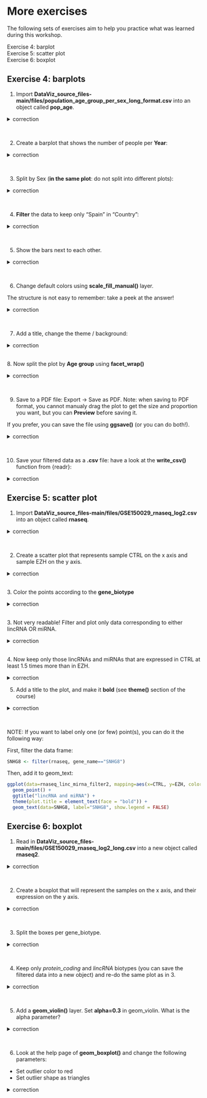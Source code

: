 # More exercises

The following sets of exercises aim to help you practice what was learned during this workshop.
<br>

Exercise 4: barplot
<br>
Exercise 5: scatter plot
<br>
Exercise 6: boxplot
<br>

## Exercise 4: barplots

1. Import **DataViz_source_files-main/files/population_age_group_per_sex_long_format.csv** into an object called **pop_age**.

<details>
<summary>
correction
</summary>

```r
pop_age <- read_csv("DataViz_source_files-main/files/population_age_group_per_sex_long_format.csv")
```

</details>

<br>

2. Create a barplot that shows the number of people per **Year**:

<details>
<summary>
correction
</summary>

```r
ggplot(data=pop_age, mapping=aes(x=Year, y=Population)) + 
  geom_bar(stat="identity")
```

</details>

<br>

3. Split by Sex (**in the same plot**: do not split into different plots):


<details>
<summary>
correction
</summary>

```r
ggplot(data=pop_age, mapping=aes(x=Year, y=Population, fill=Sex)) + 
  geom_bar(stat="identity")
```

</details>

<br>

4. **Filter** the data to keep only "Spain" in "Country":

  
<details>
<summary>
correction
</summary>

```r
pop_age_spain <- filter(pop_age, Country=="Spain")
ggplot(data=pop_age_spain, mapping=aes(x=Year, y=Population, fill=Sex)) + 
  geom_bar(stat="identity")
```


</details>

<br>

5. Show the bars next to each other.

<details>
<summary>
correction
</summary>

```r
ggplot(data=pop_age_spain, mapping=aes(x=Year, y=Population, fill=Sex)) + 
  geom_bar(stat="identity", position="dodge")
```

</details>

<br>


6. Change default colors using **scale_fill_manual()** layer.

The structure is not easy to remember: take a peek at the answer!

  
<details>
<summary>
correction
</summary>

```r
ggplot(data=pop_age_spain, mapping=aes(x=Year, y=Population, fill=Sex)) + 
  geom_bar(stat="identity", position="dodge") + 
  scale_fill_manual(values=c(Female="darkgreen", Male="red"))
```

</details>

<br>

7. Add a title, change the theme / background:

<details>
<summary>
correction
</summary>

```r
ggplot(data=pop_age_spain, mapping=aes(x=Year, y=Population, fill=Sex)) +
  geom_bar(stat="identity", position="dodge") + 
  scale_fill_manual(values=c("darkgreen", "red")) + 
  ggtitle("Spanish population from 1950 to 2021 per sex") + 
  theme_minimal()
```

</details>

<br>
8. Now split the plot by **Age group** using **facet_wrap()**

<details>
<summary>
correction
</summary>

```r
ggplot(data=pop_age_spain, mapping=aes(x=Year, y=Population, fill=Sex)) +
  geom_bar(stat="identity", position="dodge") + 
  scale_fill_manual(values=c("darkgreen", "red")) + 
  ggtitle("Spanish population from 1950 to 2021 per sex") + 
  theme_minimal() +
  facet_wrap(~Age_group)
```

</details>
<br>

9. Save to a PDF file: Export -> Save as PDF. Note: when saving to PDF format, you cannot manualy drag the plot to get the size and proportion you want, but you can **Preview** before saving it.

If you prefer, you can save the file using **ggsave()** (or you can do both!).

<details>
<summary>
correction
</summary>

```r
# first, save to an object
plot_age <- ggplot(data=pop_age_spain, mapping=aes(x=Year, y=Population, fill=Sex)) +
  geom_bar(stat="identity", position="dodge") + 
  scale_fill_manual(values=c("darkgreen", "red")) + 
  ggtitle("Spanish population from 1950 to 2021 per sex") + 
  theme_minimal() +
  facet_wrap(~Age_group)

# save file
ggsave(filename="population_age_sex_Spain.pdf", plot=plot_age, device = "pdf", units = "in", width = 10, height = 8)
```

</details>

<br>

10. Save your filtered data as a **.csv** file: have a look at the **write_csv()** function from {readr}:

<details>
<summary>
correction
</summary>

```r
write_csv(pop_age_spain, "subset_spain.csv")
```

</details>

## Exercise 5: scatter plot

1. Import **DataViz_source_files-main/files/GSE150029_rnaseq_log2.csv** into an object called **rnaseq**.

<details>
<summary>
correction
</summary>

```r
rnaseq <- read_csv("DataViz_source_files-main/files/GSE150029_rnaseq_log2.csv")
```

</details>
<br>

2. Create a scatter plot that represents sample CTRL on the x axis and sample EZH on the y axis.

<details>
<summary>
correction
</summary>

```r
ggplot(data=rnaseq, mapping=aes(x=CTRL, y=EZH)) +
  geom_point()
```

</details>

<br>
3. Color the points according to the **gene_biotype**

<details>
<summary>
correction
</summary>

```r
ggplot(data=rnaseq, mapping=aes(x=CTRL, y=EZH, color=gene_biotype)) +
  geom_point()
```

</details>

<br>
3. Not very readable! Filter and plot only data corresponding to either lincRNA OR miRNA.

<details>
<summary>
correction
</summary>

```r
rnaseq_linc_mirna_filter1 <- filter(rnaseq, (gene_biotype=="lincRNA" | gene_biotype=="miRNA"))

ggplot(data=rnaseq_linc_mirna_filter1, mapping=aes(x=CTRL, y=EZH, color=gene_biotype)) +
  geom_point()
```

</details>

<br>
4. Now keep only those lincRNAs and miRNAs that are expressed in CTRL at least 1.5 times more than in EZH.

<details>
<summary>
correction
</summary>

```r
rnaseq_linc_mirna_filter2 <- filter(rnaseq, (gene_biotype=="lincRNA" | gene_biotype=="miRNA") & CTRL > 1.5*EZH)

ggplot(data=rnaseq_linc_mirna_filter2, mapping=aes(x=CTRL, y=EZH, color=gene_biotype)) +
  geom_point()
```

</details>

5. Add a title to the plot, and make it **bold** (see **theme()** section of the course)

<details>
<summary>
correction
</summary>

```r
ggplot(data=rnaseq_linc_mirna_filter2, mapping=aes(x=CTRL, y=EZH, color=gene_biotype)) +
  geom_point() +
  ggtitle("lincRNA and miRNA") +
  theme(plot.title = element_text(face = "bold"))
```

</details>
<br>

NOTE: If you want to label only one (or few) point(s), you can do it the following way:

First, filter the data frame:
```r
SNHG8 <- filter(rnaseq, gene_name=="SNHG8")
```

Then, add it to geom_text:

```r
ggplot(data=rnaseq_linc_mirna_filter2, mapping=aes(x=CTRL, y=EZH, color=gene_biotype)) +
  geom_point() +
  ggtitle("lincRNA and miRNA") +
  theme(plot.title = element_text(face = "bold")) +
  geom_text(data=SNHG8, label="SNHG8", show.legend = FALSE)
```



## Exercise 6: boxplot

1. Read in **DataViz_source_files-main/files/GSE150029_rnaseq_log2_long.csv** into a new object called **rnaseq2**.

<details>
<summary>
correction
</summary>

```r
rnaseq2 <- read_csv("DataViz_source_files-main/files/GSE150029_rnaseq_log2_long.csv")
```

</details>

<br>

2. Create a boxplot that will represent the samples on the x axis, and their expression on the y axis.

<details>
<summary>
correction
</summary>

```r
ggplot(data=rnaseq2, mapping=aes(x=sample, y=log2_counts)) + 
  geom_boxplot()
```

</details>

<br>

3. Split the boxes per gene_biotype.

<details>
<summary>
correction
</summary>

```r
ggplot(data=rnaseq2, mapping=aes(x=sample, y=log2_counts, fill=gene_biotype)) + 
  geom_boxplot()
```

</details>
<br>

4. Keep only *protein_coding* and *lincRNA* biotypes (you can save the filtered data into a new object) and re-do the same plot as in 3.

<details>
<summary>
correction
</summary>

```r
rnaseq2_filtered <- filter(rnaseq2, gene_biotype=="protein_coding" | gene_biotype=="lincRNA")

ggplot(data=rnaseq2_filtered, mapping=aes(x=sample, y=log2_counts, fill=gene_biotype)) + 
  geom_boxplot()
```

</details>

<br>

5. Add a **geom_violin()** layer. Set **alpha=0.3** in geom_violin. What is the alpha parameter?

<details>
<summary>
correction
</summary>

```r
ggplot(data=rnaseq2_filtered, mapping=aes(x=sample, y=log2_counts, fill=gene_biotype)) + 
  geom_boxplot() +
  geom_violin(alpha=0.3)

# if boxplot and violin plots are misaligned, you can play with the position parameter in geom_violin, such as:
# geom_violin(position=position_dodge(0.7))
```

</details>

<br>

6. Look at the help page of **geom_boxplot()** and change the following parameters:

* Set outlier color to red
* Set outlier shape as triangles

<details>
<summary>
correction
</summary>

```r
ggplot(data=rnaseq2_filtered, mapping=aes(x=sample, y=log2_counts, fill=gene_biotype)) + 
  geom_boxplot(outlier.colour = "red", outlier.shape = "triangle")
```

</details>

